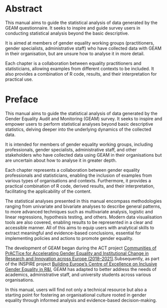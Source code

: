 # Abstract {.unnumbered}

This manual aims to guide the statistical analysis of data generated by the GEAM questionnaire. It seeks to inspire and guide survey users in conducting statistical analysis beyond the basic descriptive.

It is aimed at members of gender equality working groups (practitioners, gender specialists, administrative staff) who have collected data with GEAM in their organisation, but are unsure how to analyse it in more detail.

Each chapter is a collaboration between equality practitioners and statisticians, allowing examples from different contexts to be included. It also provides a combination of R code, results, and their interpretation for practical use.

# Preface {.unnumbered}

This manual aims to guide the statistical analysis of data generated by the Gender Equality Audit and Monitoring (GEAM) survey. It seeks to inspire and empower users to perform statistical analyses beyond basic descriptive statistics, delving deeper into the underlying dynamics of the collected data.

It is intended for members of gender equality working groups, including professionals, gender specialists, administrative staff, and other stakeholders who have collected data using GEAM in their organisations but are uncertain about how to analyse it in greater depth.

Each chapter represents a collaboration between gender equality professionals and statisticians, enabling the inclusion of examples from various types of organisations and contexts. Furthermore, it provides a practical combination of R code, derived results, and their interpretation, facilitating the applicability of the content.

The statistical analyses presented in this manual encompass methodologies ranging from univariate and bivariate analyses to describe general patterns, to more advanced techniques such as multivariate analysis, logistic and linear regressions, hypothesis testing, and others. Modern data visualisation tools are also covered, enabling results to be represented in a clear and accessible manner. All of this aims to equip users with analytical skills to extract meaningful and evidence-based conclusions, essential for implementing policies and actions to promote gender equality.

The development of GEAM began during the ACT project [Communities of PrACTice for Accelerating Gender Equality and Institutional Change in Research and Innovation across Europe (2018–2021)](https://www.act-on-gender.eu/).Subsequently, as part of the INSPIRE project [Building Europe’s Centre of Excellence on Inclusive Gender Equality in R&I](https://www.inspirequality.eu/), GEAM has adapted to better address the needs of academics, administrative staff, and university students across various organisations.

In this manual, users will find not only a technical resource but also a starting point for fostering an organisational culture rooted in gender equality through informed analysis and evidence-based decision-making.
